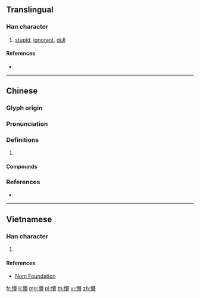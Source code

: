 {{character info/new}}
==Translingual==

===Han character===
{{Han char|rn=61|rad=心|as=16|sn=19|four=94062|canj=PTWU|ids=⿰忄瞢}}

# [[stupid]], [[ignorant]], [[dull]]

====References====
* {{Han ref|kx=0408.120|dkj=11451|dj=0749.120|hdz=42367.010|uh=61F5|ud=25077|bh=C36A|bd=50026}}

----

==Chinese==
{{zh-forms}}

===Glyph origin===
{{Han etym}}

===Pronunciation===
{{zh-pron
|m=懵
|c=mung5,mung4,mung2
|mn=báng
|mc=y
|oc=y
|cat=
}}

===Definitions===
{{zh-hanzi}}

# {{rfdef|zh}}

====Compounds====
{{zh-der|惛懵|愚懵|懵憒|懵懂|懵懂痴呆|懵懵|懵懵懂懂|懵撒|懵然|懵然未覺|懵然無知|懵藥|懵裡懵懂|懵騰|痴呆懵懂|迷懵}}

===References===
* {{R:yue:Hanzi}}

----

==Vietnamese==

===Han character===
{{vi-readings|rs=心16|hanviet=mộng}}

# {{defn|lang=vi|sort=心16}}

====References====
* [http://nomfoundation.org/common/nom_details.php?codepoint=61f5 Nom Foundation]

[[fr:懵]]
[[li:懵]]
[[mg:懵]]
[[pl:懵]]
[[th:懵]]
[[vi:懵]]
[[zh:懵]]